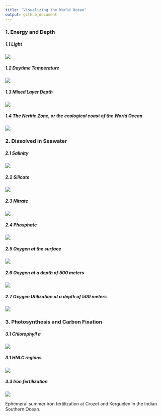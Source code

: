 ```yaml
---
title: "Visualizing the World Ocean"
output: github_document
---
```


### 1. Energy and Depth

##### 1.1 Light
![](https://raw.githubusercontent.com/dirediredock/Ocean_Maps/master/LightGIF.gif)

##### 1.2 Daytime Temperature
![](https://raw.githubusercontent.com/dirediredock/Ocean_Maps/master/DayTemperatureGIF.gif)

##### 1.3 Mixed Layer Depth
![](https://raw.githubusercontent.com/dirediredock/Ocean_Maps/master/MixedLayerDepthGIF.gif)

##### 1.4 The Neritic Zone, or the ecological coast of the World Ocean
![](https://raw.githubusercontent.com/dirediredock/Ocean_Maps/master/NeriticZone.png)

### 2. Dissolved in Seawater

##### 2.1 Salinity
![](https://raw.githubusercontent.com/dirediredock/Ocean_Maps/master/SalinityGIF.gif)

##### 2.2 Silicate
![](https://raw.githubusercontent.com/dirediredock/Ocean_Maps/master/SilicateGIF.gif)

##### 2.3 Nitrate
![](https://raw.githubusercontent.com/dirediredock/Ocean_Maps/master/NitrateGIF.gif)

##### 2.4 Phosphate
![](https://raw.githubusercontent.com/dirediredock/Ocean_Maps/master/PhosphateGIF.gif)

##### 2.5 Oxygen at the surface
![](https://raw.githubusercontent.com/dirediredock/Ocean_Maps/master/SurfaceOxygenGIF.gif)

##### 2.6 Oxygen at a depth of 500 meters 
![](https://raw.githubusercontent.com/dirediredock/Ocean_Maps/master/500deepOxygenGIF.gif)

##### 2.7 Oxygen Utilization at a depth of 500 meters 
![](https://raw.githubusercontent.com/dirediredock/Ocean_Maps/master/500depthRespirationGIF.gif)

### 3. Photosynthesis and Carbon Fixation

##### 3.1 Chlorophyll a
![](https://raw.githubusercontent.com/dirediredock/Ocean_Maps/master/ChlorophyllGIF.gif)

##### 3.1 HNLC regions
![](https://raw.githubusercontent.com/dirediredock/Ocean_Maps/master/HNLC.gif)

##### 3.3 Iron fertilization
![](https://raw.githubusercontent.com/dirediredock/Ocean_Maps/master/KerguelenGIF.gif)

Ephemeral summer iron fertilization at Crozet and Kerguelen in the Indian Southern Ocean.

